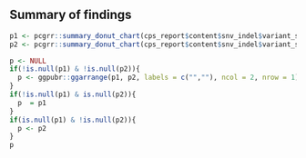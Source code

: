 

## Summary of findings

```r
p1 <- pcgrr::summary_donut_chart(cps_report$content$snv_indel$variant_set$tsv, plot_type = "ClinVar")
p2 <- pcgrr::summary_donut_chart(cps_report$content$snv_indel$variant_set$tsv, plot_type = "Other")

p <- NULL
if(!is.null(p1) & !is.null(p2)){
  p <- ggpubr::ggarrange(p1, p2, labels = c("",""), ncol = 2, nrow = 1)
}
if(!is.null(p1) & is.null(p2)){
  p  = p1
}
if(is.null(p1) & !is.null(p2)){
  p <- p2
}
p

```

